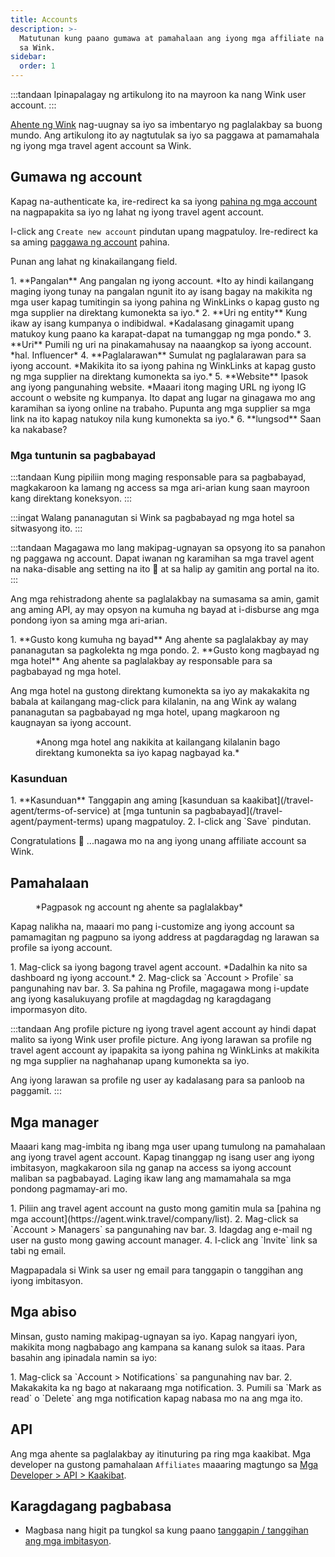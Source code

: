 ```yaml
---
title: Accounts
description: >-
  Matutunan kung paano gumawa at pamahalaan ang iyong mga affiliate na account
  sa Wink.
sidebar:
  order: 1
---
```


:::tandaan
Ipinapalagay ng artikulong ito na mayroon ka nang Wink user account.
:::

[Ahente ng Wink](https://agent.wink.travel) nag-uugnay sa iyo sa imbentaryo ng paglalakbay sa buong mundo. Ang artikulong ito ay nagtutulak sa iyo sa paggawa at pamamahala ng iyong mga travel agent account sa Wink.

## Gumawa ng account

Kapag na-authenticate ka, ire-redirect ka sa iyong [pahina ng mga account](https://agent.wink.travel/company/list) na nagpapakita sa iyo ng lahat ng iyong travel agent account.

I-click ang `Create new account` pindutan upang magpatuloy. Ire-redirect ka sa aming [paggawa ng account](https://agent.wink.travel/company/create) pahina.

Punan ang lahat ng kinakailangang field.

<Steps>
  1. **Pangalan** Ang pangalan ng iyong account. *Ito ay hindi kailangang maging iyong tunay na pangalan ngunit ito ay isang bagay na makikita ng mga user kapag tumitingin sa iyong pahina ng WinkLinks o kapag gusto ng mga supplier na direktang kumonekta sa iyo.*
  2. **Uri ng entity** Kung ikaw ay isang kumpanya o indibidwal. *Kadalasang ginagamit upang matukoy kung paano ka karapat-dapat na tumanggap ng mga pondo.*
  3. **Uri** Pumili ng uri na pinakamahusay na naaangkop sa iyong account. *hal. Influencer*
  4. **Paglalarawan** Sumulat ng paglalarawan para sa iyong account. *Makikita ito sa iyong pahina ng WinkLinks at kapag gusto ng mga supplier na direktang kumonekta sa iyo.*
  5. **Website** Ipasok ang iyong pangunahing website. *Maaari itong maging URL ng iyong IG account o website ng kumpanya. Ito dapat ang lugar na ginagawa mo ang karamihan sa iyong online na trabaho. Pupunta ang mga supplier sa mga link na ito kapag natukoy nila kung kumonekta sa iyo.*
  6. **lungsod** Saan ka nakabase?
</Steps>


### Mga tuntunin sa pagbabayad

:::tandaan
Kung pipiliin mong maging responsable para sa pagbabayad, magkakaroon ka lamang ng access sa mga ari-arian kung saan mayroon kang direktang koneksyon.
:::

:::ingat
Walang pananagutan si Wink sa pagbabayad ng mga hotel sa sitwasyong ito.
:::

:::tandaan
Magagawa mo lang makipag-ugnayan sa opsyong ito sa panahon ng paggawa ng account. Dapat iwanan ng karamihan sa mga travel agent na naka-disable ang setting na ito 🛑 at sa halip ay gamitin ang portal na ito.
:::

Ang mga rehistradong ahente sa paglalakbay na sumasama sa amin, gamit ang aming API, ay may opsyon na kumuha ng bayad at i-disburse ang mga pondong iyon sa aming mga ari-arian.

<Steps>
  1. **Gusto kong kumuha ng bayad** Ang ahente sa paglalakbay ay may pananagutan sa pagkolekta ng mga pondo.
  2. **Gusto kong magbayad ng mga hotel** Ang ahente sa paglalakbay ay responsable para sa pagbabayad ng mga hotel.
</Steps>


Ang mga hotel na gustong direktang kumonekta sa iyo ay makakakita ng babala at kailangang mag-click para kilalanin, na ang Wink ay walang pananagutan sa pagbabayad ng mga hotel, upang magkaroon ng kaugnayan sa iyong account.

<figure>
  <CloudinaryImage width="700" height="220" resize="scale" quality="best" alt="Kinikilala ng ari-arian ang relasyon ng TA" src="academy/property-ta-agreement" errorImage="noimage_opaque_nyrtl0.png" />

  <figcaption>*Anong mga hotel ang nakikita at kailangang kilalanin bago direktang kumonekta sa iyo kapag nagbayad ka.*</figcaption>
</figure>


### Kasunduan

<Steps>
  1. **Kasunduan** Tanggapin ang aming [kasunduan sa kaakibat](/travel-agent/terms-of-service) at [mga tuntunin sa pagbabayad](/travel-agent/payment-terms) upang magpatuloy.
  2. I-click ang `Save` pindutan.
</Steps>


Congratulations 🎉 ...nagawa mo na ang iyong unang affiliate account sa Wink.

## Pamahalaan

<figure>
  <CloudinaryImage width="350" height="445" resize="scale" quality="best" alt="Account ng ahente sa paglalakbay" src="academy/travel-agent" errorImage="noimage_opaque_nyrtl0.png" />

  <figcaption>*Pagpasok ng account ng ahente sa paglalakbay*</figcaption>
</figure>


Kapag nalikha na, maaari mo pang i-customize ang iyong account sa pamamagitan ng pagpuno sa iyong address at pagdaragdag ng larawan sa profile sa iyong account.

<Steps>
  1. Mag-click sa iyong bagong travel agent account. *Dadalhin ka nito sa dashboard ng iyong account.*
  2. Mag-click sa `Account > Profile` sa pangunahing nav bar.
  3. Sa pahina ng Profile, magagawa mong i-update ang iyong kasalukuyang profile at magdagdag ng karagdagang impormasyon dito.
</Steps>


:::tandaan
Ang profile picture ng iyong travel agent account ay hindi dapat malito sa iyong Wink user profile picture. Ang iyong larawan sa profile ng travel agent account ay ipapakita sa iyong pahina ng WinkLinks at makikita ng mga supplier na naghahanap upang kumonekta sa iyo.

Ang iyong larawan sa profile ng user ay kadalasang para sa panloob na paggamit.
:::

## Mga manager

Maaari kang mag-imbita ng ibang mga user upang tumulong na pamahalaan ang iyong travel agent account. Kapag tinanggap ng isang user ang iyong imbitasyon, magkakaroon sila ng ganap na access sa iyong account maliban sa pagbabayad. Laging ikaw lang ang mamamahala sa mga pondong pagmamay-ari mo.

<Steps>
  1. Piliin ang travel agent account na gusto mong gamitin mula sa [pahina ng mga account](https://agent.wink.travel/company/list).
  2. Mag-click sa `Account > Managers` sa pangunahing nav bar.
  3. Idagdag ang e-mail ng user na gusto mong gawing account manager.
  4. I-click ang `Invite` link sa tabi ng email.
</Steps>


Magpapadala si Wink sa user ng email para tanggapin o tanggihan ang iyong imbitasyon.

## Mga abiso

Minsan, gusto naming makipag-ugnayan sa iyo. Kapag nangyari iyon, makikita mong nagbabago ang kampana sa kanang sulok sa itaas.
Para basahin ang ipinadala namin sa iyo:

<Steps>
  1. Mag-click sa `Account > Notifications` sa pangunahing nav bar.
  2. Makakakita ka ng bago at nakaraang mga notification.
  3. Pumili sa `Mark as read` o `Delete` ang mga notification kapag nabasa mo na ang mga ito.
</Steps>


## API

Ang mga ahente sa paglalakbay ay itinuturing pa ring mga kaakibat. Mga developer na gustong pamahalaan `Affiliates` maaaring magtungo sa [Mga Developer > API > Kaakibat](/developers/apis/#affiliate-api).

## Karagdagang pagbabasa

* Magbasa nang higit pa tungkol sa kung paano [tanggapin / tanggihan ang mga imbitasyon](/user/invites).

